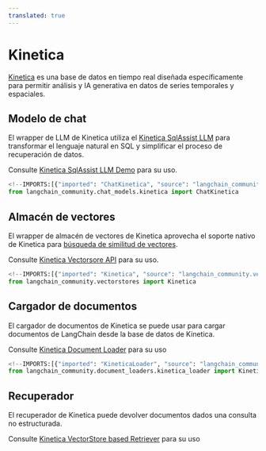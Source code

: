 ```yaml
---
translated: true
---
```


# Kinetica

[Kinetica](https://www.kinetica.com/) es una base de datos en tiempo real diseñada específicamente para permitir
análisis y IA generativa en datos de series temporales y espaciales.

## Modelo de chat

El wrapper de LLM de Kinetica utiliza el [Kinetica SqlAssist
LLM](https://docs.kinetica.com/7.2/sql-gpt/concepts/) para transformar el lenguaje natural en
SQL y simplificar el proceso de recuperación de datos.

Consulte [Kinetica SqlAssist LLM Demo](/docs/integrations/chat/kinetica) para su uso.

```python
<!--IMPORTS:[{"imported": "ChatKinetica", "source": "langchain_community.chat_models.kinetica", "docs": "https://api.python.langchain.com/en/latest/chat_models/langchain_community.chat_models.kinetica.ChatKinetica.html", "title": "Kinetica"}]-->
from langchain_community.chat_models.kinetica import ChatKinetica
```

## Almacén de vectores

El wrapper de almacén de vectores de Kinetica aprovecha el soporte nativo de Kinetica para [búsqueda de similitud de vectores](https://docs.kinetica.com/7.2/vector_search/).

Consulte [Kinetica Vectorsore API](/docs/integrations/vectorstores/kinetica) para su uso.

```python
<!--IMPORTS:[{"imported": "Kinetica", "source": "langchain_community.vectorstores", "docs": "https://api.python.langchain.com/en/latest/vectorstores/langchain_community.vectorstores.kinetica.Kinetica.html", "title": "Kinetica"}]-->
from langchain_community.vectorstores import Kinetica
```

## Cargador de documentos

El cargador de documentos de Kinetica se puede usar para cargar documentos de LangChain desde la
base de datos de Kinetica.

Consulte [Kinetica Document Loader](/docs/integrations/document_loaders/kinetica) para su uso

```python
<!--IMPORTS:[{"imported": "KineticaLoader", "source": "langchain_community.document_loaders.kinetica_loader", "docs": "https://api.python.langchain.com/en/latest/document_loaders/langchain_community.document_loaders.kinetica_loader.KineticaLoader.html", "title": "Kinetica"}]-->
from langchain_community.document_loaders.kinetica_loader import KineticaLoader
```

## Recuperador

El recuperador de Kinetica puede devolver documentos dados una consulta no estructurada.

Consulte [Kinetica VectorStore based Retriever](/docs/integrations/retrievers/kinetica) para su uso
